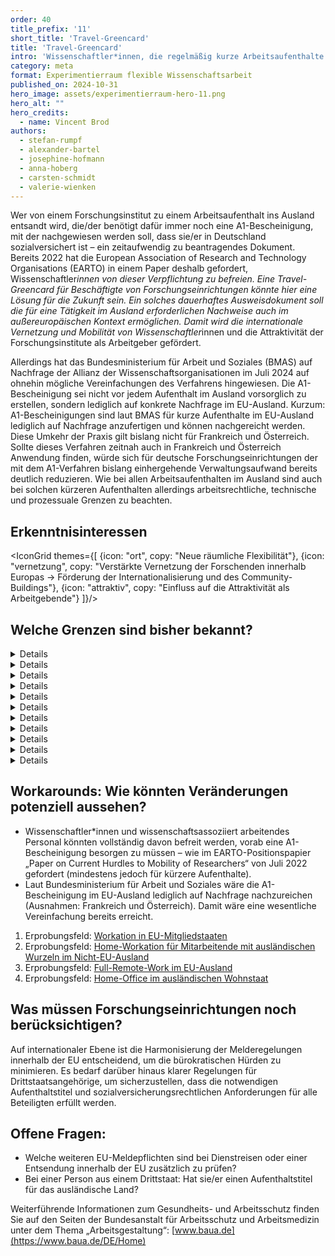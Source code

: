---
order: 40
title_prefix: '11'
short_title: 'Travel-Greencard'
title: 'Travel-Greencard'
intro: 'Wissenschaftler*innen, die regelmäßig kurze Arbeitsaufenthalte im Ausland haben, sehen sich bisher hohen bürokratischen Hürden gegenüber. Mit einer Travel-Greencard ließe sich der administrative Aufwand erheblich reduzieren und so auch die internationale Zusammenarbeit fördern.'
category: meta
format: Experimentierraum flexible Wissenschaftsarbeit
published_on: 2024-10-31
hero_image: assets/experimentierraum-hero-11.png
hero_alt: ""
hero_credits:
  - name: Vincent Brod
authors:
  - stefan-rumpf
  - alexander-bartel
  - josephine-hofmann
  - anna-hoberg
  - carsten-schmidt
  - valerie-wienken
---

<Leadin>Wer von einem Forschungsinstitut</Leadin> zu einem Arbeitsaufenthalt ins Ausland entsandt wird, die/der benötigt dafür immer noch eine A1-Bescheinigung, mit der nachgewiesen werden soll, dass sie/er in Deutschland sozialversichert ist – ein zeitaufwendig zu beantragendes Dokument. Bereits 2022 hat die European Association of Research and Technology Organisations (EARTO) in einem Paper deshalb gefordert, Wissenschaftler*innen von dieser Verpflichtung zu befreien. Eine Travel-Greencard für Beschäftigte von Forschungseinrichtungen könnte hier eine Lösung für die Zukunft sein. Ein solches dauerhaftes Ausweisdokument soll die für eine Tätigkeit im Ausland erforderlichen Nachweise auch im außereuropäischen Kontext ermöglichen. Damit wird die internationale Vernetzung und Mobilität von Wissenschaftler*innen und die Attraktivität der Forschungsinstitute als Arbeitgeber gefördert.

Allerdings hat das Bundesministerium für Arbeit und Soziales (BMAS) auf Nachfrage der Allianz der Wissenschaftsorganisationen im Juli 2024 auf ohnehin mögliche Vereinfachungen des Verfahrens hingewiesen. Die A1-Bescheinigung sei nicht vor jedem Aufenthalt im Ausland vorsorglich zu erstellen, sondern lediglich auf konkrete Nachfrage im EU-Ausland. Kurzum: A1-Bescheinigungen sind laut BMAS für kurze Aufenthalte im EU-Ausland lediglich auf Nachfrage anzufertigen und können nachgereicht werden. Diese Umkehr der Praxis gilt bislang nicht für Frankreich und Österreich. Sollte dieses Verfahren zeitnah auch in Frankreich und Österreich Anwendung finden, würde sich für deutsche Forschungseinrichtungen der mit dem A1-Verfahren bislang einhergehende Verwaltungsaufwand bereits deutlich reduzieren. Wie bei allen Arbeitsaufenthalten im Ausland sind auch bei solchen kürzeren Aufenthalten allerdings arbeitsrechtliche, technische und prozessuale Grenzen zu beachten.

## Erkenntnisinteressen

<IconGrid themes={[
  {icon: "ort", copy: "Neue räumliche Flexibilität"},
  {icon: "vernetzung", copy: "Verstärkte Vernetzung der Forschenden innerhalb Europas → Förderung der Internationalisierung und des Community-Buildings"},
  {icon: "attraktiv", copy: "Einfluss auf die Attraktivität als Arbeitgebende"}
]}/>

<IconTile to="/experimentierraum-flexible-wissenschaftsarbeit#ortsflexible-arbeitsmoglichkeiten" eyebrow="Zuordnung im Experimentierraum" body="New Horizons — Ortsflexible und attraktive Arbeitsmöglichkeiten (OaA)" icon="place"/>

## Welche Grenzen sind bisher bekannt?

<DetailsGroup>
<Details summary="Technische Grenzen">

- Digitalisierung des Ablaufs

</Details>
<Details summary="Arbeitsrechtliche Grenzen">

- Arbeitszeit- und Arbeitsschutzgesetze nach deutschem Recht, allerdings sind auch die lokalen Regeln der jeweiligen Länder einzuhalten. In manchen Ländern gelten längere Ruhezeiten (z. B. in Spanien: 12 Stunden)
- Die Dokumentation der täglichen Arbeitszeit muss ggf. an die Beschäftigten delegiert werden.

Arbeitsschutz und Fürsorgepflicht: In Ländern mit besonderen Risiken für Sicherheit und Gesundheit müssen eventuell besondere Vorkehrungen getroffen werden –  beispielsweise durch Sicherheitsschulungen, die Bereitstellung von Sicherheitsausrüstung oder spezielle Versicherungen. Notwendig wäre dann eine Remote-Schulung oder Zusendung von entsprechenden Ausstattungsgegenständen.

</Details>
<Details summary="Technische Grenzen">

Fehlende Digitalisierung des Beantragungs- und Genehmigungsablaufs

</Details>
<Details summary="Prozessuale Grenzen">

Fehlende Schnittstellen aus den Verwaltungssystemen zur Beantragung einer Travel-Greencard

</Details>
<Details summary="Führungs- und teambezogene Grenzen">

Keine Angabe

</Details>
<Details summary="Kulturelle Grenzen">

Keine Angabe

</Details>
<Details summary="Steuerrechtliche Grenzen">

Keine Angabe

</Details>
<Details summary="Sozialversicherungsrechtliche Grenzen">

Keine Angabe

</Details>
<Details summary="Tarifvertragliche Grenzen">

Keine Angabe

</Details>
<Details summary="Gesundheitliche Grenzen">

Keine Angabe

</Details>
<Details summary="Sonstige Grenzen/Hürden">

- Exportkontrolle (Embargo, Geheimschutz)
- Datenschutzgrundverordnung (DSGVO)
- Meldepflichten

</Details>
</DetailsGroup>

## Workarounds: Wie könnten Veränderungen potenziell aussehen?

- Wissenschaftler*innen und wissenschaftsassoziiert arbeitendes Personal könnten vollständig davon befreit werden, vorab eine A1-Bescheinigung besorgen zu müssen – wie im EARTO-Positionspapier „Paper on Current Hurdles to Mobility of Researchers“ von Juli 2022 gefordert (mindestens jedoch für kürzere Aufenthalte).
- Laut Bundesministerium für Arbeit und Soziales wäre die A1-Bescheinigung im EU-Ausland lediglich auf Nachfrage nachzureichen (Ausnahmen: Frankreich und Österreich). Damit wäre eine wesentliche Vereinfachung bereits erreicht.

<Callout title="Zu welchen anderen Erprobungsfeldern besteht ein enger Bezug?">

1. Erprobungsfeld: [Workation in EU-Mitgliedstaaten](/workation-in-eu-mitgliedsstaaten/)
2. Erprobungsfeld: [Home-Workation für Mitarbeitende mit ausländischen Wurzeln im Nicht-EU-Ausland](/home-workation-fur-mitarbeitende-im-nicht-eu-ausland/)
3. Erprobungsfeld: [Full-Remote-Work im EU-Ausland](/full-remote-work-eu-ausland/)
4. Erprobungsfeld: [Home-Office im ausländischen Wohnstaat](/full-remote-work-eu-ausland/)

</Callout>

## Was müssen Forschungseinrichtungen noch berücksichtigen?

Auf internationaler Ebene ist die Harmonisierung der Melderegelungen innerhalb der EU entscheidend, um die bürokratischen Hürden zu minimieren. Es bedarf darüber hinaus klarer Regelungen für Drittstaatsangehörige, um sicherzustellen, dass die notwendigen Aufenthaltstitel und sozialversicherungsrechtlichen Anforderungen für alle Beteiligten erfüllt werden.

## Offene Fragen:

- Welche weiteren EU-Meldepflichten sind bei Dienstreisen oder einer Entsendung innerhalb der EU zusätzlich zu prüfen?
- Bei einer Person aus einem Drittstaat: Hat sie/er einen Aufenthaltstitel für das ausländische Land?

<Callout>

Weiterführende Informationen zum Gesundheits- und Arbeitsschutz finden Sie auf den Seiten der Bundesanstalt für Arbeitsschutz und Arbeitsmedizin unter dem Thema „Arbeitsgestaltung“: [www.baua.de](https://www.baua.de/DE/Home)

</Callout>

<File file="2024-08-27_Machbarkeitsstudie_Experimentierraum_Webversion-1.pdf" title="Vollständigen Ergebnisbericht herunterladen"/>
